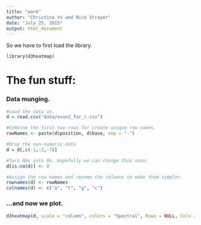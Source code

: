 ```yaml
---
title: "work"
author: "Christina Yu and Nick Strayer"
date: "July 25, 2015"
output: html_document
---
```


So we have to first load the library. 
```r
library(d3heatmap)
```

# The fun stuff:

### Data munging. 

```r
#Load the data in. 
d = read.csv("data/exon2_for_r.csv")

#Combine the first two rows for create unique row names. 
rowNames <- paste(d$position, d$base, sep = "-")

#Drop the non-numeric data
d = d[,c(-1,-2,-7)]

#Turn NAs into 0s. Hopefully we can change this soon. 
d[is.na(d)] <- 0

#Assign the row names and rename the columns to make them simpler. 
rownames(d) <- rowNames
colnames(d) <- c("a", "t", "g", "c")
```


### ...and now we plot. 
```r
d3heatmap(d, scale = "column", colors = "Spectral", Rowv = NULL, Colv = NULL)
```

